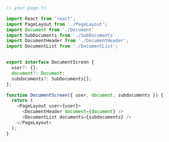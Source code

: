```js
// your-page.ts

import React from 'react';
import PageLayout from './PageLayout';
import Document from './Document'
import SubDocuments from './SubDocuments'
import DocumentHeader from './DocumentHeader';
import DocumentList from './DocumentList';


export interface DocumentScreen {
  user?: {};
  document?: Document;
  subdocuments?: SubDocuments[];
};

function DocumentScreen({ user, document, subdocuments }) {
  return (
    <PageLayout user={user}>
      <DocumentHeader document={document} />
      <DocumentList documents={subdocuments} />
    </PageLayout>
  );
}
```